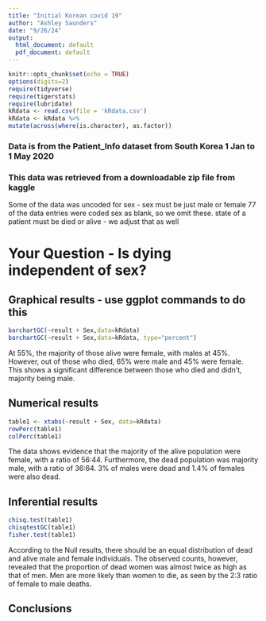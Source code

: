 ```yaml
---
title: "Initial Korean covid 19"
author: "Ashley Saunders"
date: "9/26/24"
output:
  html_document: default
  pdf_document: default
---
```


```r
knitr::opts_chunk$set(echo = TRUE)
options(digits=2)
require(tidyverse)
require(tigerstats)
require(lubridate)
kRdata <- read.csv(file = 'kRdata.csv')
kRdata <- kRdata %>%
mutate(across(where(is.character), as.factor))

```
### Data is from the Patient_Info dataset from South Korea 1 Jan to 1 May 2020
### This data was retrieved from a downloadable zip file from kaggle

Some of the data was uncoded for sex - sex must be just male or female
77 of the data entries were coded sex  as blank, so we omit these.
state of a patient must be died or alive - we adjust that as well   
  
# Your Question - Is dying independent of sex?






## Graphical results - use ggplot commands to do this  

```r
barchartGC(~result + Sex,data=kRdata)
barchartGC(~result + Sex,data=kRdata, type="percent")

```

At 55%, the majority of those alive were female, with males at 45%. However, out of those who died, 65% were male and 45% were female. This shows a significant difference between those who died and didn't, majority being male. 

## Numerical results
```r
table1 <- xtabs(~result + Sex, data=kRdata)
rowPerc(table1)
colPerc(table1)
```

The data shows evidence that the majority of the alive population were female, with a ratio of 56:44. Furthermore, the dead population was majority male, with a ratio of 36:64. 3% of males were dead and 1.4% of females were also dead.

## Inferential results 

```r
chisq.test(table1)
chisqtestGC(table1)
fisher.test(table1)
```

According to the Null results, there should be an equal distribution of dead and alive male and female individuals. The observed counts, however, revealed that the proportion of dead women was almost twice as high as that of men. Men are more likely than women to die, as seen by the 2:3 ratio of female to male deaths.

## Conclusions

